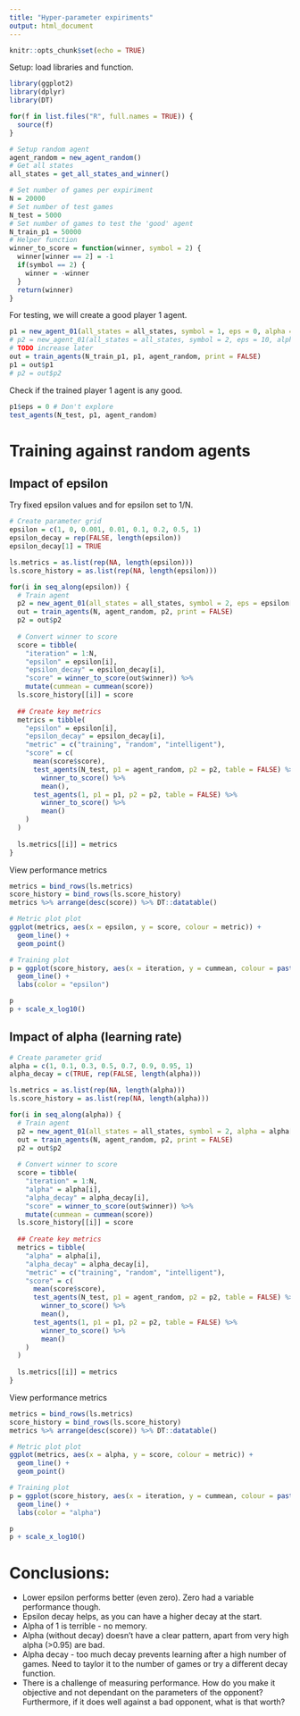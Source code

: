 ```yaml
---
title: "Hyper-parameter expiriments"
output: html_document
---
```


```r
knitr::opts_chunk$set(echo = TRUE)
```

Setup: load libraries and function.

```r
library(ggplot2)
library(dplyr)
library(DT)

for(f in list.files("R", full.names = TRUE)) {
  source(f)
}

# Setup random agent
agent_random = new_agent_random()
# Get all states
all_states = get_all_states_and_winner()

# Set number of games per expiriment
N = 20000
# Set number of test games
N_test = 5000
# Set number of games to test the 'good' agent
N_train_p1 = 50000
# Helper function
winner_to_score = function(winner, symbol = 2) {
  winner[winner == 2] = -1
  if(symbol == 2) {
    winner = -winner
  }
  return(winner)
}
```

For testing, we will create a good player 1 agent.

```r
p1 = new_agent_01(all_states = all_states, symbol = 1, eps = 0, alpha = 0.5)
# p2 = new_agent_01(all_states = all_states, symbol = 2, eps = 10, alpha = 0.2)
# TODO increase later
out = train_agents(N_train_p1, p1, agent_random, print = FALSE)
p1 = out$p1
# p2 = out$p2
```

Check if the trained player 1 agent is any good.

```r
p1$eps = 0 # Don't explore
test_agents(N_test, p1, agent_random)
```

# Training against random agents

## Impact of epsilon

Try fixed epsilon values and for epsilon set to 1/N.

```r
# Create parameter grid
epsilon = c(1, 0, 0.001, 0.01, 0.1, 0.2, 0.5, 1)
epsilon_decay = rep(FALSE, length(epsilon))
epsilon_decay[1] = TRUE
```

```r
ls.metrics = as.list(rep(NA, length(epsilon)))
ls.score_history = as.list(rep(NA, length(epsilon)))

for(i in seq_along(epsilon)) {
  # Train agent
  p2 = new_agent_01(all_states = all_states, symbol = 2, eps = epsilon[i], eps_decay = epsilon_decay[i], alpha = 0.5)
  out = train_agents(N, agent_random, p2, print = FALSE)
  p2 = out$p2
  
  # Convert winner to score
  score = tibble(
    "iteration" = 1:N,
    "epsilon" = epsilon[i], 
    "epsilon_decay" = epsilon_decay[i],
    "score" = winner_to_score(out$winner)) %>%
    mutate(cummean = cummean(score))
  ls.score_history[[i]] = score
  
  ## Create key metrics
  metrics = tibble(
    "epsilon" = epsilon[i],
    "epsilon_decay" = epsilon_decay[i],
    "metric" = c("training", "random", "intelligent"),
    "score" = c(
      mean(score$score),
      test_agents(N_test, p1 = agent_random, p2 = p2, table = FALSE) %>%
        winner_to_score() %>%
        mean(),
      test_agents(1, p1 = p1, p2 = p2, table = FALSE) %>%
        winner_to_score() %>%
        mean()
    )
  )
  
  ls.metrics[[i]] = metrics
}
```

View performance metrics

```r
metrics = bind_rows(ls.metrics)
score_history = bind_rows(ls.score_history)
metrics %>% arrange(desc(score)) %>% DT::datatable()
```

```r
# Metric plot plot
ggplot(metrics, aes(x = epsilon, y = score, colour = metric)) +
  geom_line() + 
  geom_point()
```

```r
# Training plot
p = ggplot(score_history, aes(x = iteration, y = cummean, colour = paste0(epsilon, ifelse(epsilon_decay, "/N", "")))) +
  geom_line() + 
  labs(color = "epsilon")

p
p + scale_x_log10()
```

## Impact of alpha (learning rate)


```r
# Create parameter grid
alpha = c(1, 0.1, 0.3, 0.5, 0.7, 0.9, 0.95, 1)
alpha_decay = c(TRUE, rep(FALSE, length(alpha)))
```

```r
ls.metrics = as.list(rep(NA, length(alpha)))
ls.score_history = as.list(rep(NA, length(alpha)))

for(i in seq_along(alpha)) {
  # Train agent
  p2 = new_agent_01(all_states = all_states, symbol = 2, alpha = alpha[i], alpha_decay = alpha_decay[i])
  out = train_agents(N, agent_random, p2, print = FALSE)
  p2 = out$p2
  
  # Convert winner to score
  score = tibble(
    "iteration" = 1:N,
    "alpha" = alpha[i], 
    "alpha_decay" = alpha_decay[i],
    "score" = winner_to_score(out$winner)) %>%
    mutate(cummean = cummean(score))
  ls.score_history[[i]] = score
  
  ## Create key metrics
  metrics = tibble(
    "alpha" = alpha[i],
    "alpha_decay" = alpha_decay[i],
    "metric" = c("training", "random", "intelligent"),
    "score" = c(
      mean(score$score),
      test_agents(N_test, p1 = agent_random, p2 = p2, table = FALSE) %>%
        winner_to_score() %>%
        mean(),
      test_agents(1, p1 = p1, p2 = p2, table = FALSE) %>%
        winner_to_score() %>%
        mean()
    )
  )
  
  ls.metrics[[i]] = metrics
}
```

View performance metrics

```r
metrics = bind_rows(ls.metrics)
score_history = bind_rows(ls.score_history)
metrics %>% arrange(desc(score)) %>% DT::datatable()
```

```r
# Metric plot plot
ggplot(metrics, aes(x = alpha, y = score, colour = metric)) +
  geom_line() + 
  geom_point()
```

```r
# Training plot
p = ggplot(score_history, aes(x = iteration, y = cummean, colour = paste0(alpha, ifelse(alpha_decay, "/N", "")))) +
  geom_line() + 
  labs(color = "alpha")

p
p + scale_x_log10()
```

# Conclusions:

  * Lower epsilon performs better (even zero). Zero had a variable performance though.
  * Epsilon decay helps, as you can have a higher decay at the start.
  * Alpha of 1 is terrible - no memory.
  * Alpha (without decay) doesn't have a clear pattern, apart from very high alpha (>0.95) are bad.
  * Alpha decay - too much decay prevents learning after a high number of games. Need to taylor it to the number of games or try a different decay function.
  * There is a challenge of measuring performance. How do you make it objective and not dependant on the parameters of the opponent? Furthermore, if it does well against a bad opponent, what is that worth?

